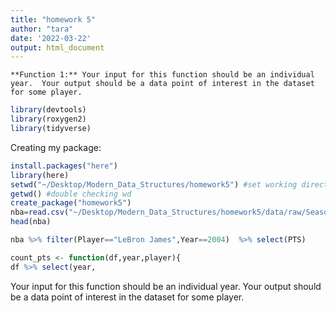 ```yaml
---
title: "homework 5"
author: "tara"
date: '2022-03-22'
output: html_document
---
```

	**Function 1:** Your input for this function should be an individual year.  Your output should be a data point of interest in the dataset for some player.


```r
library(devtools)
library(roxygen2)
library(tidyverse)
```

Creating my package: 
```r
install.packages("here")
library(here)
setwd("~/Desktop/Modern_Data_Structures/homework5") #set working directory
getwd() #double checking wd
create_package("homework5")
nba=read.csv("~/Desktop/Modern_Data_Structures/homework5/data/raw/Seasons_Stats_NBA.csv")
head(nba)

nba %>% filter(Player=="LeBron James",Year==2004)  %>% select(PTS)

count_pts <- function(df,year,player){
df %>% select(year,
```

Your input for this function should be an individual year.  Your output should be a data point of interest in the dataset for some player.